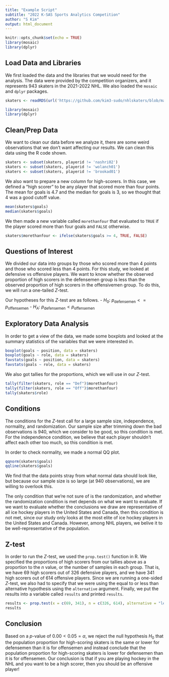 ```yaml
---
title: "Example Script"
subtitle: "2022 K-SAS Sports Analytics Competition"
author: "S Kim"
output: html_document
---
```


```r
knitr::opts_chunk$set(echo = TRUE)
library(mosaic)
library(dplyr)
```

## Load Data and Libraries

We first loaded the data and the libraries that we would need for the analysis. The data were provided by the competition organizers, and it represents 943 skaters in the 2021-2022 NHL. We also loaded the `mosaic` and `dplyr` packages.

```R
skaters <- readRDS(url('https://github.com/kim3-sudo/nhlskaters/blob/main/data/skaters.rds?raw=true'))
```
```R
library(mosaic)
library(dplyr)
```

## Clean/Prep Data

We want to clean our data before we analyze it, there are some weird observations that we don't want affecting our results. We can clean this data using the R code shown.

```R
skaters <- subset(skaters, playerid != 'nashri02')
skaters <- subset(skaters, playerid != 'wolanch01')
skaters <- subset(skaters, playerid != 'brookad01')
```

We also want to prepare a new column for high-scorers. In this case, we defined a "high scorer" to be any player that scored more than four points. The mean for goals is 4.7 and the median for goals is 3, so we thought that 4 was a good cutoff value.

```R
mean(skaters$goals)
median(skaters$goals)
```

We then made a new variable called `morethanfour` that evaluated to `TRUE` if the player scored more than four goals and `FALSE` otherwise.

```R
skaters$morethanfour <- ifelse(skaters$goals >= 4, TRUE, FALSE)
```

## Questions of Interest

We divided our data into groups by those who scored more than 4 points and those who scored less than 4 points. For this study, we looked at defensive vs offensive players. We want to know whether the observed proportion of high scorers in the defensemen group is less than the observed proportion of high scorers in the offensivemen group. To do this, we will run a one-tailed $Z$-test.

Our hypotheses for this $Z$-test are as follows.
- $H_0$: $p_\text{defensemen} <= p_\text{offensemen}$
- $H_A$: $p_\text{defensemen} < p_\text{offensemen}$

## Exploratory Data Analysis

In order to get a view of the data, we made some boxplots and looked at the summary statistics of the variables that we were interested in.

```R
boxplot(goals ~ position, data = skaters)
boxplot(goals ~ role, data = skaters)
favstats(goals ~ position, data = skaters)
favstats(goals ~ role, data = skaters)
```

We also got tallies for the proportions, which we will use in our $Z$-test.

```R
tally(filter(skaters, role == "Def")$morethanfour)
tally(filter(skaters, role == "Off")$morethanfour)
tally(skaters$role)
```

## Conditions

The conditions for the $Z$-test call for a large sample size, independence, normality, and randomization. Our sample size after trimming down the bad observations is 940, which we consider to be good, so this condition is met. For the independence condition, we believe that each player shouldn't affect each other too much, so this condition is met.

In order to check normality, we made a normal QQ plot.

```R
qqnorm(skaters$goals)
qqline(skaters$goals)
```

We find that the data points stray from what normal data should look like, but because our sample size is so large (at 940 observations), we are willing to overlook this.

The only condition that we're not sure of is the randomization, and whether the randomization condition is met depends on what we want to evaluate. If we want to evaluate whether the conclusions we draw are representative of all ice hockey players in the United States and Canada, then this condition is not met, since our study only looks at the most elite of ice hockey players in the United States and Canada. However, among NHL players, we belive it to be well-representative of the population.

## Z-test

In order to run the $Z$-test, we used the `prop.test()` function in R. We specified the proportions of high scorers from our tallies above as a proportion to the $n$ value, or the number of samples in each group. That is, we have 69 high scorers out of 326 defensive players, and we have 341 high scorers out of 614 offensive players. Since we are running a one-sided $Z$-test, we also had to specify that we were using the equal to or less than alternative hypothesis using the `alternative` argument. Finally, we put the results into a variable called `results` and printed `results`.

```R
results <- prop.test(x = c(69, 341), n = c(326, 614), alternative = "less")
results
```

## Conclusion

Based on a $p$-value of $0.00 < 0.05 = \alpha$, we reject the null hypothesis $H_0$ that the population proportion for high-scoring skaters is the same or lower for defensemen than it is for offensemen and instead conclude that the population proportion for high-scoring skaters is lower for defensemen than it is for offensemen. Our conclusion is that if you are playing hockey in the NHL and you want to be a high scorer, then you should be an offensive player!